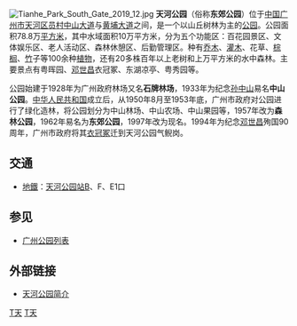 {{Notability Unreferenced|time=2020-07-28T11:22:14+00:00}}
{{Unreferenced|time=2020-07-28T11:22:14+00:00}}
{{coord|23|7|44.37|N|113|21|40.45|E|display=title|region:CH_type}}
[[File:Tianhe_Park_South_Gate_2019_12.jpg|thumb]]
'''天河公园'''（俗称'''东郊公园'''）位于[[中华人民共和国|中国]][[广州市|广州市]][[天河区|天河区]][[员村|员村]][[中山大道_(广州)|中山大道]]与[[黄埔大道|黄埔大道]]之间，是一个以山丘树林为主的[[公园|公园]]。公园面积78.8万[[平方米|平方米]]，其中水域面积10万平方米，分为五个功能区：百花园景区、文体娱乐区、老人活动区、森林休憩区、后勤管理区。种有[[乔木|乔木]]、[[灌木|灌木]]、花草、[[棕榈|棕榈]]、[[竹|竹]]子等100余种[[植物|植物]]，还有20多株百年以上老树和上万平方米的水中森林。主要景点有粤晖园、[[邓世昌|邓世昌]]衣冠冢、东湖凉亭、粤秀园等。

公园始建于1928年为广州政府林场又名'''石牌林场'''，1933年为纪念[[孙中山|孙中山]]易名'''中山公园'''。[[中华人民共和国|中华人民共和国]]成立后，从1950年8月至1953年底，广州市政府对公园进行了绿化造林，将公园划分为中山林场、中山农场、中山果园等，1957年改为'''森林公园'''，1962年易名为'''东郊公园'''，1997年改为现名。1994年为纪念[[邓世昌|邓世昌]]殉国90周年，广州市政府将其[[衣冠冢|衣冠冢]]迁到天河公园气鲵岗。

==交通==
* [[广州地铁|地鐵]]：{{广州地铁路线链接|21}}[[天河公园站|天河公园站]]B、F、E1口

== 参见 ==
* [[广州公园列表|广州公园列表]]

== 外部链接 ==
* [http://www.lvtou.com/showSight.do?id=14146 天河公园简介] {{Wayback|url=http://www.lvtou.com/showSight.do?id=14146 |date=20110126011728 }}

[[Category:广州公园|T天]]
[[Category:天河区|T天]]